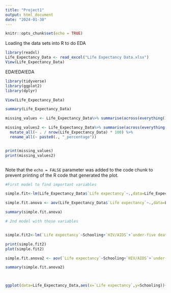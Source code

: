 ---
title: "Project1"
output: html_document
date: "2024-01-30"
---

```{r setup, include=FALSE}
knitr::opts_chunk$set(echo = TRUE)
```

Loading the data sets into R to do EDA

```{r data}

library(readxl)
Life_Expectancy_Data <- read_excel("Life Expectancy Data.xlsx")
View(Life_Expectancy_Data)

```

EDA!EDA!EDA

```{r pressure, echo=FALSE}
library(tidyverse)
library(ggplot2)
library(dplyr)

View(Life_Expectancy_Data)

summary(Life_Expectancy_Data)

missing_values <- Life_Expectancy_Data%>% summarise(across(everything(),~sum(is.na(.))))

missing_values2 <- Life_Expectancy_Data%>% summarise(across(everything(),~sum(is.na(.))))%>%
  mutate_all(~ . / nrow(Life_Expectancy_Data) * 100) %>%
  rename_all(~ paste0(., "_percentage"))


print(missing_values)
print(missing_values2)



```

Note that the `echo = FALSE` parameter was added to the code chunk to prevent printing of the R code that generated the plot.

```{r, echo=FALSE}

#First model to find important variables

simple.fit<-lm(Life_Expectancy_Data$`Life expectancy`~.,data=Life_Expectancy_Data)

simple.fit.anova <- aov(Life_Expectancy_Data$`Life expectancy`~.,data=Life_Expectancy_Data)

summary(simple.fit.anova)

# 2nd model with those variables


simple.fit2<-lm(`Life expectancy`~Schooling+`HIV/AIDS`+`under-five deaths`+Alcohol,data=Life_Expectancy_Data)

print(simple.fit2)
plot(simple.fit2)

simple.fit.anova2 <- aov(`Life expectancy`~Schooling+`HIV/AIDS`+`under-five deaths`+Alcohol,data=Life_Expectancy_Data)

summary(simple.fit.anova2)



ggplot(data=Life_Expectancy_Data,aes(x=`Life expectancy`,y=Schooling))+geom_point()+geom_smooth()



```